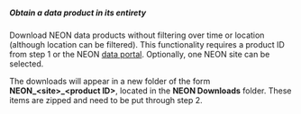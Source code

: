 ##### Obtain a data product in its entirety

Download NEON data products without filtering over time or location (although location can be filtered). This functionality requires a product ID from step 1 or the NEON <a href='http://data.neonscience.org/static/browse.html' target='_blank'>data portal</a>. Optionally, one NEON site can be selected.

The downloads will appear in a new folder of the form **NEON\_\<site\>\_\<product ID\>**, located in the **NEON Downloads** folder. These items are zipped and need to be put through step 2.

